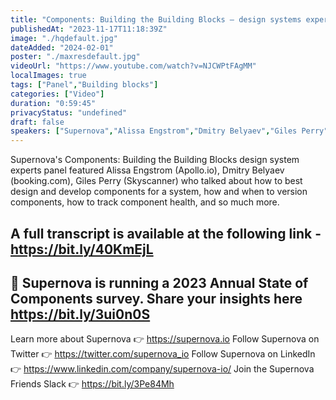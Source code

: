 ```yaml
---
title: "Components: Building the Building Blocks — design systems experts panel, hosted by Supernova"
publishedAt: "2023-11-17T11:18:39Z"
image: "./hqdefault.jpg"
dateAdded: "2024-02-01"
poster: "./maxresdefault.jpg"
videoUrl: "https://www.youtube.com/watch?v=NJCWPtFAgMM"
localImages: true
tags: ["Panel","Building blocks"]
categories: ["Video"]
duration: "0:59:45"
privacyStatus: "undefined"
draft: false
speakers: ["Supernova","Alissa Engstrom","Dmitry Belyaev","Giles Perry"]
---
```

Supernova's Components: Building the Building Blocks design system experts panel featured  Alissa Engstrom (Apollo.io), Dmitry Belyaev (booking.com), Giles Perry (Skyscanner) who talked about how to best design and develop components for a system, how and when to version components, how to track component health, and so much more. 

A full transcript is available at the following link - https://bit.ly/40KmEjL
----------
🌟 Supernova is running a 2023 Annual State of Components survey. Share your insights here https://bit.ly/3ui0n0S
----------
Learn more about Supernova 👉 https://supernova.io
Follow Supernova on Twitter 👉  https://twitter.com/supernova_io
Follow Supernova on LinkedIn 👉 https://www.linkedin.com/company/supernova-io/
Join the Supernova Friends Slack 👉 https://bit.ly/3Pe84Mh
